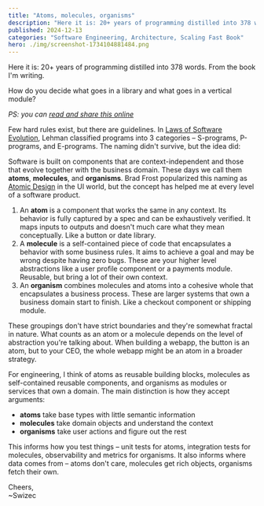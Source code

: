 ```yaml
---
title: "Atoms, molecules, organisms"
description: "Here it is: 20+ years of programming distilled into 378 words. From the book I'm writing."
published: 2024-12-13
categories: "Software Engineering, Architecture, Scaling Fast Book"
hero: ./img/screenshot-1734104881484.png
---
```


Here it is: 20+ years of programming distilled into 378 words. From the book I'm writing.

How do you decide what goes in a library and what goes in a vertical module?

_PS: you can [read and share this online](https://swizec.com/blog/atoms-molecules-organisms/)_

Few hard rules exist, but there are guidelines. In [Laws of Software Evolution](https://swizec.com/blog/the-laws-of-software-evolution/), Lehman classified programs into 3 categories – S-programs, P-programs, and E-programs. The naming didn't survive, but the idea did:

Software is built on components that are context-independent and those that evolve together with the business domain. These days we call them **atoms**, **molecules**, and **organisms**. Brad Frost popularized this naming as [Atomic Design](https://bradfrost.com/blog/post/atomic-web-design/) in the UI world, but the concept has helped me at every level of a software product.

1. An **atom** is a component that works the same in any context. Its behavior is fully captured by a spec and can be exhaustively verified. It maps inputs to outputs and doesn't much care what they mean conceptually. Like a button or date library.
2. A **molecule** is a self-contained piece of code that encapsulates a behavior with some business rules. It aims to achieve a goal and may be wrong despite having zero bugs. These are your higher level abstractions like a user profile component or a payments module. Reusable, but bring a lot of their own context.
3. An **organism** combines molecules and atoms into a cohesive whole that encapsulates a business process. These are larger systems that own a business domain start to finish. Like a checkout component or shipping module.

These groupings don't have strict boundaries and they're somewhat fractal in nature. What counts as an atom or a molecule depends on the level of abstraction you're talking about. When building a webapp, the button is an atom, but to your CEO, the whole webapp might be an atom in a broader strategy.

For engineering, I think of atoms as reusable building blocks, molecules as self-contained reusable components, and organisms as modules or services that own a domain. The main distinction is how they accept arguments:

- **atoms** take base types with little semantic information
- **molecules** take domain objects and understand the context
- **organisms** take user actions and figure out the rest

This informs how you test things – unit tests for atoms, integration tests for molecules, observability and metrics for organisms. It also informs where data comes from – atoms don't care, molecules get rich objects, organisms fetch their own.

Cheers,<br/>
~Swizec
